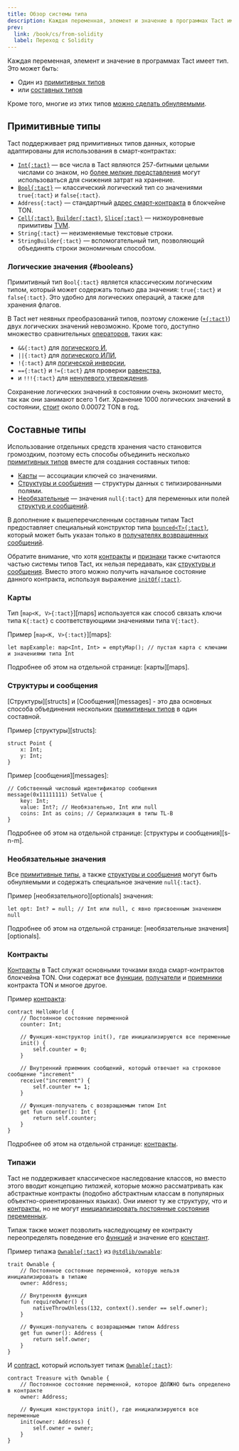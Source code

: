 ```yaml
---
title: Обзор системы типа
description: Каждая переменная, элемент и значение в программах Tact имеет тип
prev:
  link: /book/cs/from-solidity
  label: Переход c Solidity
---
```


Каждая переменная, элемент и значение в программах Tact имеет тип. Это может быть:

- Один из [примитивных типов](#primitive-types)
- или [составных типов](#composite-types)

Кроме того, многие из этих типов [можно сделать обнуляемыми](#optionals).

## Примитивные типы

Tact поддерживает ряд примитивных типов данных, которые адаптированы для использования в смарт-контрактах:

- [`Int{:tact}`](/book/integers) — все числа в Tact являются $257$-битными целыми числами со знаком, но [более мелкие представления](/book/integers#serialization) могут использоваться для снижения затрат на хранение.
- [`Bool{:tact}`](#booleans) — классический логический тип со значениями `true{:tact}` и `false{:tact}`.
- `Address{:tact}` — стандартный [адрес смарт-контракта](https://docs.ton.org/learn/overviews/addresses#address-of-smart-contract) в блокчейне TON.
- [`Cell{:tact}`](/book/cells#cells), [`Builder{:tact}`](/book/cells#builders), [`Slice{:tact}`](/book/cells#slices) — низкоуровневые примитивы [TVM][tvm].
- `String{:tact}` — неизменяемые текстовые строки.
- `StringBuilder{:tact}` — вспомогательный тип, позволяющий объединять строки экономичным способом.

[tvm]: https://docs.ton.org/learn/tvm-instructions/tvm-overview

### Логические значения {#booleans}

Примитивный тип `Bool{:tact}` является классическим логическим типом, который может содержать только два значения: `true{:tact}` и `false{:tact}`. Это удобно для логических операций, а также для хранения флагов.

В Tact нет неявных преобразований типов, поэтому сложение ([`+{:tact}`](/book/operators#binary-add)) двух логических значений невозможно. Кроме того, доступно множество сравнительных [операторов](/book/operators), таких как:

- `&&{:tact}` для [логического И](/book/operators#binary-logical-and),
- `||{:tact}` для [логического ИЛИ](/book/operators#binary-logical-or),
- `!{:tact}` для [логической инверсии](/book/operators#unary-inverse),
- `=={:tact}` и `!={:tact}` для проверки [равенства](/book/operators#binary-equality),
- и `!!!{:tact}` для [ненулевого утверждения](/book/optionals).

Сохранение логических значений в состоянии очень экономит место, так как они занимают всего 1 бит. Хранение 1000 логических значений в состоянии, [стоит](https://ton.org/docs/develop/smart-contracts/fees#how-to-calculate-fees) около $0.00072$ TON в год.

## Составные типы

Использование отдельных средств хранения часто становится громоздким, поэтому есть способы объединить несколько [примитивных типов](#primitive-types) вместе для создания составных типов:

- [Карты](#maps) — ассоциации ключей со значениями.
- [Структуры и сообщения](#structs-and-messages) — структуры данных с типизированными полями.
- [Необязательные](#optionals) — значения `null{:tact}` для переменных или полей [структур и сообщений](#structs-and-messages).

В дополнение к вышеперечисленным составным типам Tact предоставляет специальный конструктор типа [`bounced<T>{:tact}`](/book/bounced), который может быть указан только в [получателях возвращенных сообщений](/book/bounced).

Обратите внимание, что хотя [контракты](#contracts) и [признаки](#traits) также считаются частью системы типов Tact, их нельзя передавать, как [структуры и сообщения](#structs-and-messages). Вместо этого можно получить начальное состояние данного контракта, используя выражение [`initOf{:tact}`](/book/expressions#initof).

### Карты

Тип [`map<K, V>{:tact}`][maps] используется как способ связать ключи типа `K{:tact}` с соответствующими значениями типа `V{:tact}`.

Пример [`map<K, V>{:tact}`][maps]:

```tact
let mapExample: map<Int, Int> = emptyMap(); // пустая карта с ключами и значениями типа Int
```

Подробнее об этом на отдельной странице: [карты][maps].

[карты]: /book/maps

### Структуры и сообщения

[Структуры][structs] и [Сообщения][messages] - это два основных способа объединения нескольких [примитивных типов](#primitive-types) в один составной.

Пример [структуры][structs]:

```tact
struct Point {
    x: Int;
    y: Int;
}
```

Пример [сообщения][messages]:

```tact
// Собственный числовый идентификатор сообщения
message(0x11111111) SetValue {
    key: Int;
    value: Int?; // Необязательно, Int или null
    coins: Int as coins; // Сериализация в типы TL-B
}
```

Подробнее об этом на отдельной странице: [структуры и сообщения][s-n-m].

[с-н-м]: /book/structs-and-messages
[Структуры]: /book/structs-and-messages#structs
[сообщения]: /book/structs-and-messages#messages

### Необязательные значения

Все [примитивные типы](#primitive-types), а также [структуры и сообщения](#structs-and-messages) могут быть обнуляемыми и содержать специальное значение `null{:tact}`.

Пример [необязательного][optionals] значения:

```tact
let opt: Int? = null; // Int или null, с явно присвоенным значением null
```

Подробнее об этом на отдельной странице: [необязательные значения][optionals].

[факультативы]: /book/optionals

### Контракты

[Контракты](/book/contracts) в Tact служат основными точками входа смарт-контрактов блокчейна TON. Они содержат все [функции](/book/functions), [получатели](/book/functions#getter-functions) и [приемники](/book/functions#receiver-functions) контракта TON и многое другое.

Пример [контракта](/book/contracts):

```tact
contract HelloWorld {
    // Постоянное состояние переменной
    counter: Int;

    // Функция-конструктор init(), где инициализируются все переменные
    init() {
        self.counter = 0;
    }

    // Внутренний приемник сообщений, который отвечает на строковое сообщение "increment"
    receive("increment") {
        self.counter += 1;
    }

    // Функция-получатель с возвращаемым типом Int
    get fun counter(): Int {
        return self.counter;
    }
}
```

Подробнее об этом на отдельной странице: [контракты](/book/contracts).

### Типажи

Tact не поддерживает классическое наследование классов, но вместо этого вводит концепцию _типажей_, которые можно рассматривать как абстрактные контракты (подобно абстрактным классам в популярных объектно-ориентированных языках). Они имеют ту же структуру, что и [контракты](#contracts), но не могут [инициализировать постоянные состояния переменных](/book/contracts#init-function).

Типаж также может позволить наследующему ее контракту переопределять поведение его [функций](/book/functions#virtual-and-abstract-functions) и значение его [констант](/book/constants#virtual-and-abstract-constants).

Пример типажа [`Ownable{:tact}`](/ref/stdlib-ownable#ownable) из [`@stdlib/ownable`](/ref/stdlib-ownable):

```tact
trait Ownable {
    // Постоянное состояние переменной, которую нельзя инициализировать в типаже
    owner: Address;

    // Внутренняя функция
    fun requireOwner() {
        nativeThrowUnless(132, context().sender == self.owner);
    }

    // Функция-получатель с возвращаемым типом Address
    get fun owner(): Address {
        return self.owner;
    }
}
```

И [contract](#contracts), который использует типаж [`Ownable{:tact}`](/ref/stdlib-ownable#ownable):

```tact
contract Treasure with Ownable {
    // Постоянное состояние переменной, которое ДОЛЖНО быть определено в контракте
    owner: Address;

    // Функция конструктора init(), где инициализируются все переменные
    init(owner: Address) {
        self.owner = owner;
    }
}
```

